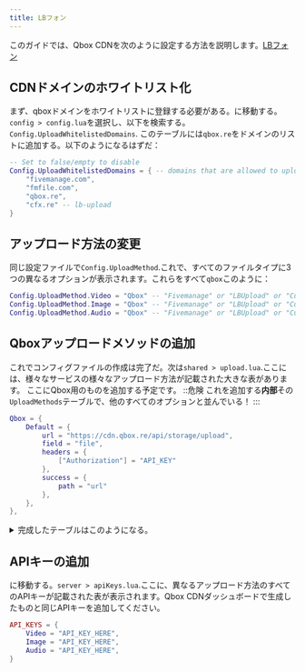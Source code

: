```yaml
---
title: LBフォン
---
```


このガイドでは、Qbox CDNを次のように設定する方法を説明します。[LBフォン](https://store.lbscripts.com/package/5356987)

## CDNドメインのホワイトリスト化

まず、qboxドメインをホワイトリストに登録する必要がある。に移動する。`config > config.lua`を選択し、以下を検索する。`Config.UploadWhitelistedDomains`.
このテーブルには`qbox.re`をドメインのリストに追加する。以下のようになるはずだ：

```lua
-- Set to false/empty to disable
Config.UploadWhitelistedDomains = { -- domains that are allowed to upload images to the phone (prevent using devtools to upload images)
    "fivemanage.com",
    "fmfile.com",
    "qbox.re",
    "cfx.re" -- lb-upload
}
```

## アップロード方法の変更

同じ設定ファイルで`Config.UploadMethod`.これで、すべてのファイルタイプに3つの異なるオプションが表示されます。これらをすべて`qbox`このように：

```lua
Config.UploadMethod.Video = "Qbox" -- "Fivemanage" or "LBUpload" or "Custom"
Config.UploadMethod.Image = "Qbox" -- "Fivemanage" or "LBUpload" or "Custom"
Config.UploadMethod.Audio = "Qbox" -- "Fivemanage" or "LBUpload" or "Custom"
```

## Qboxアップロードメソッドの追加

これでコンフィグファイルの作成は完了だ。次は`shared > upload.lua`.ここには、様々なサービスの様々なアップロード方法が記載された大きな表があります。
ここにQbox用のものを追加する予定です。
::危険
これを追加する**内部**その`UploadMethods`テーブルで、他のすべてのオプションと並んでいる！
:::

```lua
Qbox = {
    Default = {
        url = "https://cdn.qbox.re/api/storage/upload",
        field = "file",
        headers = {
            ["Authorization"] = "API_KEY"
        },
        success = {
            path = "url"
        },
    },
},
```

<details>
  <summary>完成したテーブルはこのようになる。</summary>

  <CardImage cardImageUrl="https://media.qbox.re/image/i5KoiHvZGwAgAhDJBebLsLSxxwD0ZCu5Xhlek5v.png" />
</details>

## APIキーの追加

に移動する。`server > apiKeys.lua`.ここに、異なるアップロード方法のすべてのAPIキーが記載された表が表示されます。Qbox CDNダッシュボードで生成したものと同じAPIキーを追加してください。

```lua
API_KEYS = {
    Video = "API_KEY_HERE",
    Image = "API_KEY_HERE",
    Audio = "API_KEY_HERE",
}
```
